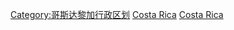 {{Commonscat|Provinces of Costa Rica}}

[[Category:哥斯达黎加行政区划|Category:哥斯达黎加行政区划]]
[[Category:各國省份|Costa Rica]]
[[Category:各国一级行政区|Costa Rica]]